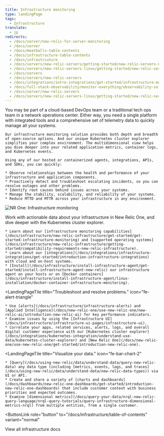 ```yaml
---
title: Infrastructure monitoring
type: landingPage
tags:
  - Infrastructure
translate:
  - jp
redirects:
  - /docs/server/new-relic-for-server-monitoring
  - /docs/server
  - /docs/meatballs-table-contents
  - /docs/infrastructure-table-contents
  - /docs/infrastrcuture
  - /docs/servers/new-relic-servers/getting-started/new-relic-servers-new-relic-infrastructure
  - /docs/servers/new-relic-servers-linux/getting-started/new-relic-servers-linux
  - /docs/servers
  - /docs/servers/new-relic-servers
  - /docs/integrations/intro-integrations/get-started/infrastructure-monitoring
  - /docs/full-stack-observability/monitor-everything/observability-solutions/infrastructure-monitoring
  - /docs/server/new-relic-servers
  - /docs/servers/new-relic-servers-linux/getting-started/new-relic-servers
---
```


<LandingPageHero>
  <HeroContent>
    You may be part of a cloud-based DevOps team or a traditional tech ops team in a network operations center. Either way, you need a single platform with integrated tools and a comprehensive set of telemetry data to quickly manage all your systems.

    Our infrastructure monitoring solution provides both depth and breadth of open-source options. And our unique Kubernetes cluster explorer simplifies your complex environment. The multidimensional view helps you dive deeper into your related application metrics, container logs, and Kubernetes events.

    Using any of our hosted or containerized agents, integrations, APIs, and SDKs, you can quickly:

    * Observe relationships between the health and performance of your infrastructure and application components.
    * Proactively detect and troubleshoot escalating incidents, so you can resolve outages and other problems.
    * Identify root causes behind issues across your systems.
    * Manage the stability, scalability, and reliability of your systems.
    * Reduce MTTD and MTTR across your infrastructure in any environment.
  </HeroContent>

  ![NR One: Infrastructure monitoring](./images/infra-landing-page-prototype072220.png "NR One: Infrastructure monitoring")

  <figcaption>
    Work with actionable data about your infrastructure in New Relic One, and dive deeper with the Kubernetes cluster explorer.
  </figcaption>
</LandingPageHero>

<LandingPageTileGrid>
  <LandingPageTile
    title="Get started."
    icon="fe-check-square"
  >


    * Learn about our [infrastructure monitoring capabilities](/docs/infrastructure/new-relic-infrastructure/get-started/get-started-infrastructure-monitoring) and [supported operating systems](/docs/infrastructure/new-relic-infrastructure/getting-started/compatibility-requirements-new-relic-infrastructure).
    * Learn about our [integrations](/docs/integrations/infrastructure-integrations/get-started/introduction-infrastructure-integrations) with cloud and on-host systems.
    * [Install](/docs/infrastructure/install-infrastructure-agent/get-started/install-infrastructure-agent-new-relic) our infrastructure agent on your hosts or on [Docker containers](/docs/infrastructure/install-infrastructure-agent/linux-installation/docker-container-infrastructure-monitoring).
  </LandingPageTile>

  <LandingPageTile
    title="Troubleshoot and resolve problems."
    icon="fe-alert-triangle"
  >


    * Use [alerts](/docs/infrastructure/infrastructure-alerts) and [Applied Intelligence](/docs/new-relic-one/use-new-relic-one/new-relic-ai/introduction-new-relic-ai) for key performance indicators.
    * Examine issues by using the [Infrastructure UI](/docs/infrastructure/infrastructure-ui-pages/infrastructure-ui).
    * Correlate your apps, related services, alerts, logs, and overall digital customer experience with our [Kubernetes cluster explorer](/docs/integrations/kubernetes-integration/understand-use-data/kubernetes-cluster-explorer) and [New Relic One](/docs/new-relic-one/use-new-relic-one/get-started/introduction-new-relic-one).
  </LandingPageTile>

  <LandingPageTile
    title="Visualize your data."
    icon="fe-bar-chart-2"
  >


    * [Query](/docs/using-new-relic/data/understand-data/query-new-relic-data) any data type (including [metrics, events, logs, and traces](/docs/using-new-relic/data/understand-data/new-relic-data-types)) via UI or API.
    * Create and share a variety of [charts and dashboards](/docs/dashboards/new-relic-one-dashboards/get-started/introduction-new-relic-one-dashboards) that include customer context with business priorities and expected outcomes.
    * Examine [dimensional metrics](/docs/query-your-data/nrql-new-relic-query-language/nrql-query-tutorials/query-infrastructure-dimensional-metrics-nrql) from multiple entities, from a single customer.
  </LandingPageTile>
</LandingPageTileGrid>

<ButtonLink
  role="button"
  to="/docs/infrastructure/table-of-contents"
  variant="normal"
>
  View all infrastructure docs
</ButtonLink>
